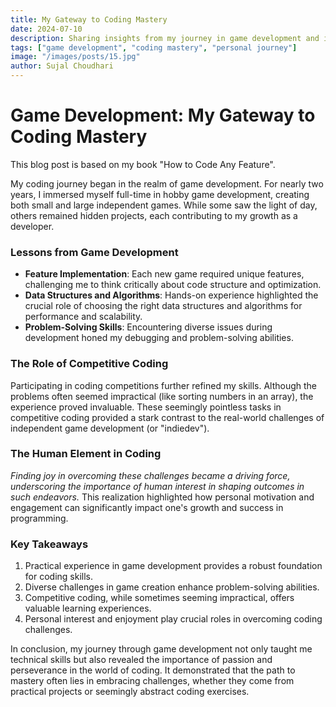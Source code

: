 ```yaml
---
title: My Gateway to Coding Mastery
date: 2024-07-10
description: Sharing insights from my journey in game development and its impact on my coding skills.
tags: ["game development", "coding mastery", "personal journey"]
image: "/images/posts/15.jpg"
author: Sujal Choudhari
---
```


# Game Development: My Gateway to Coding Mastery

This blog post is based on my book "How to Code Any Feature".

My coding journey began in the realm of game development. For nearly two years, I immersed myself full-time in hobby game development, creating both small and large independent games. While some saw the light of day, others remained hidden projects, each contributing to my growth as a developer.

### Lessons from Game Development

- **Feature Implementation**: Each new game required unique features, challenging me to think critically about code structure and optimization.
- **Data Structures and Algorithms**: Hands-on experience highlighted the crucial role of choosing the right data structures and algorithms for performance and scalability.
- **Problem-Solving Skills**: Encountering diverse issues during development honed my debugging and problem-solving abilities.

### The Role of Competitive Coding

Participating in coding competitions further refined my skills. Although the problems often seemed impractical (like sorting numbers in an array), the experience proved invaluable. These seemingly pointless tasks in competitive coding provided a stark contrast to the real-world challenges of independent game development (or "indiedev").

### The Human Element in Coding

_Finding joy in overcoming these challenges became a driving force, underscoring the importance of human interest in shaping outcomes in such endeavors._ This realization highlighted how personal motivation and engagement can significantly impact one's growth and success in programming.

### Key Takeaways

1. Practical experience in game development provides a robust foundation for coding skills.
2. Diverse challenges in game creation enhance problem-solving abilities.
3. Competitive coding, while sometimes seeming impractical, offers valuable learning experiences.
4. Personal interest and enjoyment play crucial roles in overcoming coding challenges.

In conclusion, my journey through game development not only taught me technical skills but also revealed the importance of passion and perseverance in the world of coding. It demonstrated that the path to mastery often lies in embracing challenges, whether they come from practical projects or seemingly abstract coding exercises.
